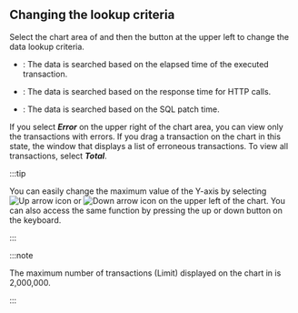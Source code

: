 ## Changing the lookup criteria

Select the chart area of <Cmdname sid="transaction_map" /> and then the button at the upper left to change the data lookup criteria.

- <Cmdname sid="elapsed" className="uitext" />: The data is searched based on the elapsed time of the executed transaction.

- <Cmdname sid="httpcTime" className="uitext" />: The data is searched based on the response time for HTTP calls.

- <Cmdname sid="sqlTime" className="uitext" />: The data is searched based on the SQL patch time.

If you select **_Error_** on the upper right of the chart area, you can view only the transactions with errors. If you drag a transaction on the chart in this state, the <Cmdname sid="TTL06209" className="uitext" /> window that displays a list of erroneous transactions. To view all transactions, select **_Total_**.

:::tip

You can easily change the maximum value of the Y-axis by selecting ![Up arrow icon](/img/up-arrow.svg) or ![Down arrow icon](/img/down-arrow.svg) on the upper left of the chart. You can also access the same function by pressing the up or down button on the keyboard.

:::

:::note

The maximum number of transactions (<span class="uitext">Limit</span>) displayed on the chart in <Cmdname sid="transaction_map" /> is 2,000,000.

:::
